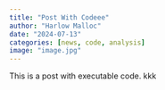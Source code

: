 ```yaml
---
title: "Post With Codeee"
author: "Harlow Malloc"
date: "2024-07-13"
categories: [news, code, analysis]
image: "image.jpg"
---
```


This is a post with executable code. kkk
